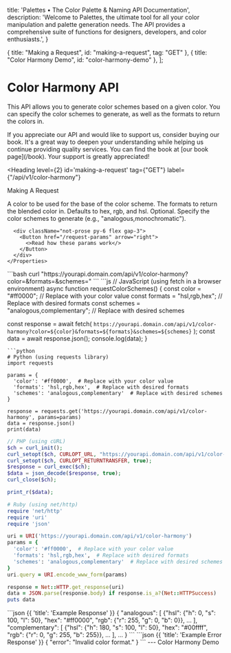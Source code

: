 
  title: 'Palettes • The Color Palette & Naming API Documentation',
  description:
    'Welcome to Palettes, the ultimate tool for all your color manipulation and palette generation needs. The API provides a comprehensive suite of functions for designers, developers, and color enthusiasts.',
}

  { title: "Making a Request", id: "making-a-request", tag: "GET" },
  { title: "Color Harmony Demo", id: "color-harmony-demo" },
];


# Color Harmony API

This API allows you to generate color schemes based on a given color. You can specify the color schemes to generate, as well as the formats to return the colors in.

<Note>
  If you appreciate our API and would like to support us, consider buying our book. It's a great way to deepen your understanding while helping us continue providing quality services. You can find the book at [our book page](/book). Your support is greatly appreciated!
</Note>

<Heading
  level={2}
  id='making-a-request'
  tag={"GET"}
  label={"/api/v1/color-harmony"}
>
  Making A Request
</Heading>
<Row>
  <Col>
    <Properties>
      <Property name="colors" type="string">
        A color to be used for the base of the color scheme.
      </Property>
      <Property name="formats" type="string || string[] || undefined">
        The formats to return the blended color in. Defaults to hex, rgb, and hsl.
      </Property>
      <Property name="schemes" type="string || string[] || undefined">
        Optional. Specify the color schemes to generate (e.g., "analogous,monochromatic").
      </Property>

      <div className="not-prose py-6 flex gap-3">
        <Button href="/request-params" arrow="right">
          <>Read how these params work</>
        </Button>
      </div>
    </Properties>

  </Col>
  <Col sticky>

<CodeGroup title="Making a request">
  ```bash
  curl "https://yourapi.domain.com/api/v1/color-harmony?color=<COLOR_VALUE>&formats=<FORMATS>&schemes=<SCHEMES>"
  ```
  ```js
  // JavaScript (using fetch in a browser environment)
  async function requestColorSchemes() {
    const color = "#ff0000"; // Replace with your color value
    const formats = "hsl,rgb,hex"; // Replace with desired formats
    const schemes = "analogous,complementary"; // Replace with desired schemes

const response = await fetch(
`https://yourapi.domain.com/api/v1/color-harmony?color=${color}&formats=${formats}&schemes=${schemes}`
);
const data = await response.json();
console.log(data);
}

````
```python
# Python (using requests library)
import requests

params = {
  'color': '#ff0000',  # Replace with your color value
  'formats': 'hsl,rgb,hex',  # Replace with desired formats
  'schemes': 'analogous,complementary'  # Replace with desired schemes
}

response = requests.get('https://yourapi.domain.com/api/v1/color-harmony', params=params)
data = response.json()
print(data)
````

```php
// PHP (using cURL)
$ch = curl_init();
curl_setopt($ch, CURLOPT_URL, "https://yourapi.domain.com/api/v1/color-harmony?color=%23ff0000&formats=hsl,rgb,hex&schemes=analogous,complementary");
curl_setopt($ch, CURLOPT_RETURNTRANSFER, true);
$response = curl_exec($ch);
$data = json_decode($response, true);
curl_close($ch);

print_r($data);
```

```ruby
# Ruby (using net/http)
require 'net/http'
require 'uri'
require 'json'

uri = URI('https://yourapi.domain.com/api/v1/color-harmony')
params = {
  'color': '#ff0000',  # Replace with your color value
  'formats': 'hsl,rgb,hex',  # Replace with desired formats
  'schemes': 'analogous,complementary'  # Replace with desired schemes
}
uri.query = URI.encode_www_form(params)

response = Net::HTTP.get_response(uri)
data = JSON.parse(response.body) if response.is_a?(Net::HTTPSuccess)
puts data
```

</CodeGroup>
    ```json {{ 'title': 'Example Response' }}
    {
      "analogous": [
        {"hsl": {"h": 0, "s": 100, "l": 50}, "hex": "#ff0000", "rgb": {"r": 255, "g": 0, "b": 0}},
        ...
      ],
      "complementary": [
        {"hsl": {"h": 180, "s": 100, "l": 50}, "hex": "#00ffff", "rgb": {"r": 0, "g": 255, "b": 255}},
        ...
      ],
      ...
    }
    ```
    ```json {{ 'title': 'Example Error Response' }}
    {
      "error": "Invalid color format."
    }
    ```
  </Col>
</Row>
---
<Heading level={2} id="color-harmony-demo">
  Color Harmony Demo
</Heading>

<ColorHarmonyDemo />